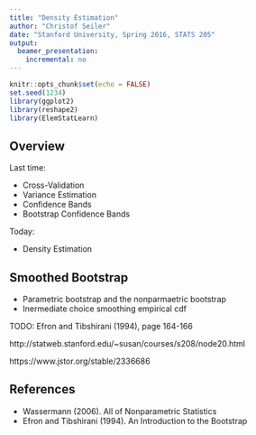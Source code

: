 ```yaml
---
title: "Density Estimation"
author: "Christof Seiler"
date: "Stanford University, Spring 2016, STATS 205"
output:
  beamer_presentation:
    incremental: no
---
```


```r
knitr::opts_chunk$set(echo = FALSE)
set.seed(1234)
library(ggplot2)
library(reshape2)
library(ElemStatLearn)
```

## Overview

Last time:

* Cross-Validation
* Variance Estimation
* Confidence Bands
* Bootstrap Confidence Bands

Today: 

* Density Estimation

## Smoothed Bootstrap

* Parametric bootstrap and the nonparmaetric bootstrap
* Inermediate choice smoothing empirical cdf

TODO: Efron and Tibshirani (1994), page 164-166

http://statweb.stanford.edu/~susan/courses/s208/node20.html

https://www.jstor.org/stable/2336686

## References

* Wassermann (2006). All of Nonparametric Statistics
* Efron and Tibshirani (1994). An Introduction to the Bootstrap
